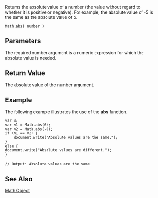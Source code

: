 Returns the absolute value of a number (the value without regard to whether it is positive or negative). For example, the absolute value of -5 is the same as the absolute value of 5.

 Math.abs( number )
==Parameters==
The required number argument is a numeric expression for which the absolute value is needed.


==Return Value==
The absolute value of the number argument.


==Example==
The following example illustrates the use of the '''abs''' function.

 var s;
 var v1 = Math.abs(6);
 var v2 = Math.abs(-6);
 if (v1 == v2) {
     document.write("Absolute values are the same.");
 }
 else {
 document.write("Absolute values are different.");
 }
 
 // Output: Absolute values are the same.

==See Also==

              
[[javascript/Math|Math Object]]
